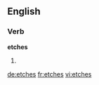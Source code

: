 ==English==

===Verb===
'''etches'''

# {{third-person singular of|etch}}

[[de:etches]]
[[fr:etches]]
[[vi:etches]]